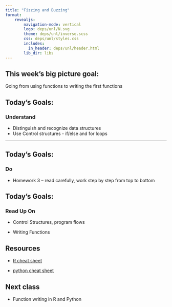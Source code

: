 ```yaml
---
title: "Fizzing and Buzzing"
format: 
    revealjs:
        navigation-mode: vertical
        logo: deps/unl/N.svg
        theme: deps/unl/inverse.scss
        css: deps/unl/styles.css
        includes:
          in_header: deps/unl/header.html
        lib_dir: libs
---
```



## This week's big picture goal:

Going from using functions to writing the first functions

## Today's Goals: {.r-fit-text}

### Understand

- Distinguish and recognize data structures
- Use Control structures - if/else and for loops

---
## Today's Goals: {.r-fit-text}

### Do

- Homework 3 -- read carefully, work step by step from top to bottom

## Today's Goals: {.r-fit-text}

### Read Up On

- Control Structures, program flows

- Writing Functions

## Resources

- [R cheat sheet](https://srvanderplas.github.io/stat-computing-r-python/files/Short-refcard.pdf)

- [python cheat sheet](https://srvanderplas.github.io/stat-computing-r-python/files/Python3_reference_cheat_sheet.pdf)


## Next class

- Function writing in R and Python


